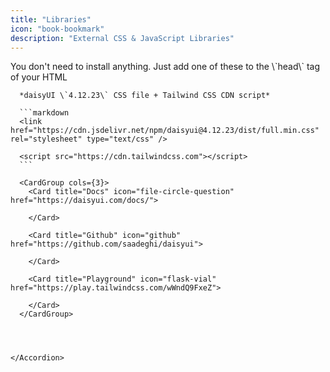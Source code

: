 ```yaml
---
title: "Libraries"
icon: "book-bookmark"
description: "External CSS & JavaScript Libraries"
---
```


<AccordionGroup>
  <Accordion title="UI/Components" defaultOpen={false}>
    <Accordion title="daisyUI" defaultOpen={false}>
      <Tip>
        You don't need to install anything. Just add one of these to the \`head\` tag of your HTML
      </Tip>

      *daisyUI \`4.12.23\` CSS file + Tailwind CSS CDN script*

      ```markdown
      <link href="https://cdn.jsdelivr.net/npm/daisyui@4.12.23/dist/full.min.css" rel="stylesheet" type="text/css" />

      <script src="https://cdn.tailwindcss.com"></script>
      ```

      <CardGroup cols={3}>
        <Card title="Docs" icon="file-circle-question" href="https://daisyui.com/docs/">

        </Card>

        <Card title="Github" icon="github" href="https://github.com/saadeghi/daisyui">

        </Card>

        <Card title="Playground" icon="flask-vial" href="https://play.tailwindcss.com/wWndQ9FxeZ">

        </Card>
      </CardGroup>




    </Accordion>
  </Accordion>

  <Accordion title="Charts/Visuals" defaultOpen={false}>

  </Accordion>
</AccordionGroup>